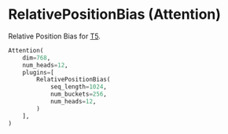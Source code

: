 
# RelativePositionBias (Attention)

Relative Position Bias for [T5](https://arxiv.org/abs/1910.10683).

```python copy
Attention(
    dim=768,
    num_heads=12,
    plugins=[
        RelativePositionBias(
            seq_length=1024,
            num_buckets=256,
            num_heads=12,
        )
    ],
)
```

